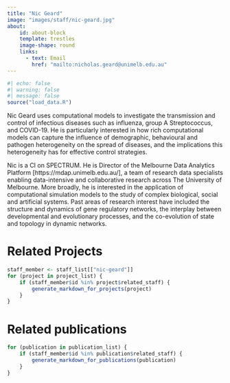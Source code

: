 ```yaml
---
title: "Nic Geard"
image: "images/staff/nic-geard.jpg"
about:
    id: about-block
    template: trestles
    image-shape: round
    links:
      - text: Email
        href: "mailto:nicholas.geard@unimelb.edu.au"
---
```

   
```r
#| echo: false
#| warning: false
#| message: false
source("load_data.R")
```
::: {#about-block}


Nic Geard uses computational models to investigate the transmission and control of infectious diseases such as influenza, group A Streptococcus, and COVID-19. He is particularly interested in how rich computational models can capture the influence of demographic, behavioural and pathogen heterogeneity on the spread of diseases, and the implications this heterogeneity has for effective control strategies. 
  
Nic is a CI on SPECTRUM. He is Director of the Melbourne Data Analytics Platform [https://mdap.unimelb.edu.au/], a team of research data specialists enabling data-intensive and collaborative research across The University of Melbourne. More broadly, he is interested in the application of computational simulation models to the study of complex biological, social and artificial systems. Past areas of research interest have included the structure and dynamics of gene regulatory networks, the interplay between developmental and evolutionary processes, and the co-evolution of state and topology in dynamic networks.

:::

# Related Projects

```r
staff_member <- staff_list[["nic-geard"]]
for (project in project_list) {
    if (staff_member$id %in% project$related_staff) {
        generate_markdown_for_projects(project)
    }
}
```

# Related publications

```r
for (publication in publication_list) {
    if (staff_member$id %in% publication$related_staff) {
        generate_markdown_for_publications(publication)
    }
}
```
